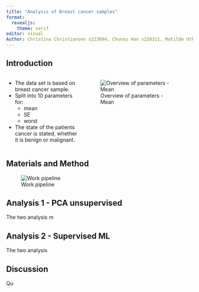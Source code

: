 ```yaml
---
title: "Analysis of Breast cancer samples"
format: 
  revealjs:
    theme: serif
editor: visual
Author: Christina Christiansen s223094, Chunxu Han s220311, Matilde Uth s195796, Michelle Sollok s194681, Pelagia Derizioti s222822
---
```


## Introduction {.smaller}

::: columns
::: {.column width="40%"}
::: {.incremental .smaller}
-   The data set is based on breast cancer sample.
-   Split into 10 parameters for:
    - mean
    - SE 
    - worst
-   The state of the patients cancer is stated, whether it is benign or malignant.
:::
:::


::: {.column width="60%"}
![Overview of parameters - Mean](boxplot_mean.png)

:::
:::



## Materials and Method

![Work pipeline](R_pipeline.png)

## Analysis 1 - PCA unsupervised

The two analysis m

## Analysis 2 - Supervised ML

The two analysis

## Discussion

Qu

## 
